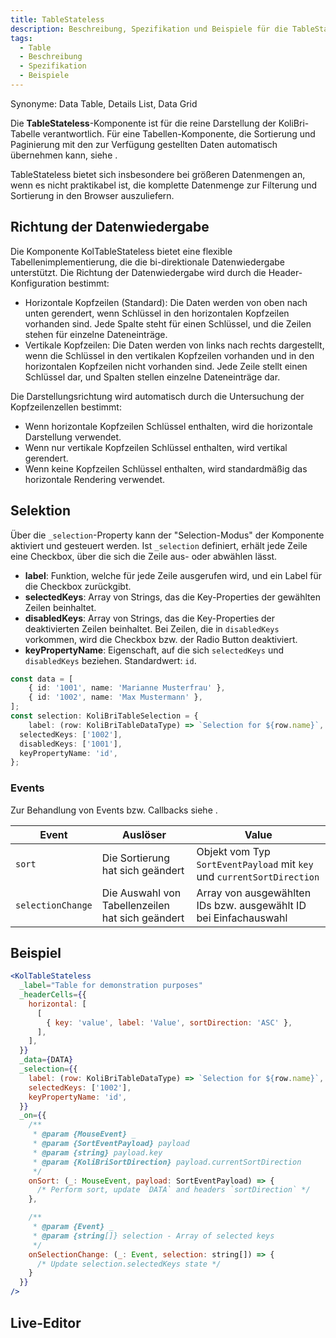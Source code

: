 ```yaml
---
title: TableStateless
description: Beschreibung, Spezifikation und Beispiele für die TableStateless-Komponente.
tags:
  - Table
  - Beschreibung
  - Spezifikation
  - Beispiele
---
```



Synonyme: Data Table, Details List, Data Grid

Die **TableStateless**-Komponente ist für die reine Darstellung der KoliBri-Tabelle verantwortlich. Für eine Tabellen-Komponente, die Sortierung und Paginierung mit den zur Verfügung gestellten Daten automatisch übernehmen kann, siehe <kol-link _href="table-stateful" _label="KolTableStateful" />.

TableStateless bietet sich insbesondere bei größeren Datenmengen an, wenn es nicht praktikabel ist, die komplette Datenmenge zur Filterung und Sortierung in den Browser auszuliefern.

## Richtung der Datenwiedergabe

Die Komponente KolTableStateless bietet eine flexible Tabellenimplementierung, die die bi-direktionale Datenwiedergabe unterstützt. Die Richtung der Datenwiedergabe wird durch die Header-Konfiguration bestimmt:

- Horizontale Kopfzeilen (Standard): Die Daten werden von oben nach unten gerendert, wenn Schlüssel in den horizontalen Kopfzeilen vorhanden sind. Jede Spalte steht für einen Schlüssel, und die Zeilen stehen für einzelne Dateneinträge.
- Vertikale Kopfzeilen: Die Daten werden von links nach rechts dargestellt, wenn die Schlüssel in den vertikalen Kopfzeilen vorhanden und in den horizontalen Kopfzeilen nicht vorhanden sind. Jede Zeile stellt einen Schlüssel dar, und Spalten stellen einzelne Dateneinträge dar.

Die Darstellungsrichtung wird automatisch durch die Untersuchung der Kopfzeilenzellen bestimmt:

- Wenn horizontale Kopfzeilen Schlüssel enthalten, wird die horizontale Darstellung verwendet.
- Wenn nur vertikale Kopfzeilen Schlüssel enthalten, wird vertikal gerendert.
- Wenn keine Kopfzeilen Schlüssel enthalten, wird standardmäßig das horizontale Rendering verwendet.


## Selektion

Über die `_selection`-Property kann der "Selection-Modus" der Komponente aktiviert und gesteuert werden. Ist `_selection` definiert, erhält jede Zeile eine Checkbox, über die sich die Zeile aus- oder abwählen lässt.

- **label**: Funktion, welche für jede Zeile ausgerufen wird, und ein Label für die Checkbox zurückgibt.
- **selectedKeys**: Array von Strings, das die Key-Properties der gewählten Zeilen beinhaltet.
- **disabledKeys**: Array von Strings, das die Key-Properties der deaktivierten Zeilen beinhaltet. Bei Zeilen, die in `disabledKeys` vorkommen, wird die Checkbox bzw. der Radio Button deaktiviert.
- **keyPropertyName**: Eigenschaft, auf die sich `selectedKeys` und `disabledKeys` beziehen. Standardwert: `id`.

```ts
const data = [
	{ id: '1001', name: 'Marianne Musterfrau' },
	{ id: '1002', name: 'Max Mustermann' },
];
const selection: KoliBriTableSelection = {
	label: (row: KoliBriTableDataType) => `Selection for ${row.name}`,
  selectedKeys: ['1002'],
  disabledKeys: ['1001'],
  keyPropertyName: 'id',
};
```

### Events

Zur Behandlung von Events bzw. Callbacks siehe <kol-link _label="Events" _href="../concepts/events" />.

| Event             | Auslöser                                         | Value                                                                   |
|-------------------|--------------------------------------------------|-------------------------------------------------------------------------|
| `sort`            | Die Sortierung hat sich geändert                 | Objekt vom Typ `SortEventPayload` mit `key` und `currentSortDirection`  |
| `selectionChange` | Die Auswahl von Tabellenzeilen hat sich geändert | Array von ausgewählten IDs bzw. ausgewählt ID bei Einfachauswahl        |

## Beispiel

```jsx
<KolTableStateless
  _label="Table for demonstration purposes"
  _headerCells={{
    horizontal: [
      [
        { key: 'value', label: 'Value', sortDirection: 'ASC' },
      ],
    ],
  }}
  _data={DATA}
  _selection={{
    label: (row: KoliBriTableDataType) => `Selection for ${row.name}`,
    selectedKeys: ['1002'],
    keyPropertyName: 'id',
  }}
  _on={{
    /**
     * @param {MouseEvent} _
     * @param {SortEventPayload} payload
     * @param {string} payload.key
     * @param {KoliBriSortDirection} payload.currentSortDirection
     */
    onSort: (_: MouseEvent, payload: SortEventPayload) => {
      /* Perform sort, update `DATA` and headers `sortDirection` */
    },

    /**
     * @param {Event} _
     * @param {string[]} selection - Array of selected keys
     */
    onSelectionChange: (_: Event, selection: string[]) => {
      /* Update selection.selectedKeys state */
    }
  }}
/>
```

<Readme />

<ExampleLink component="table-stateless" />

## Live-Editor

<LiveEditorCompact component="table-stateless" />
